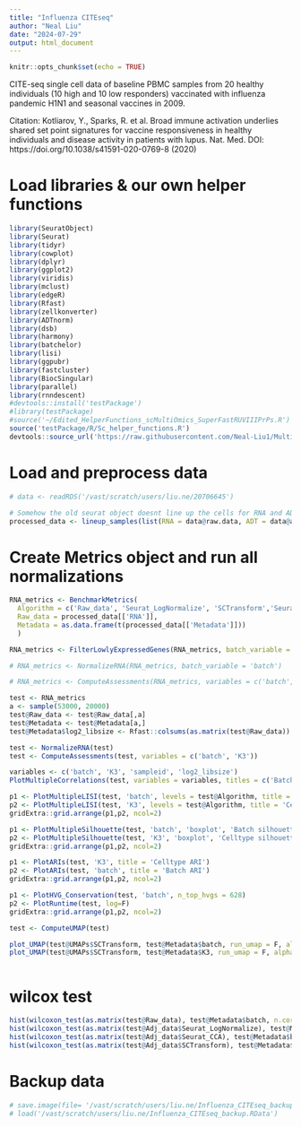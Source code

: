 ```yaml
---
title: "Influenza CITEseq"
author: "Neal Liu"
date: "2024-07-29"
output: html_document
---
```


```r
knitr::opts_chunk$set(echo = TRUE)
```

CITE-seq single cell data of baseline PBMC samples from 20 healthy individuals (10 high and 10 low responders) 
vaccinated with influenza pandemic H1N1 and seasonal vaccines in 2009.

Citation:
Kotliarov, Y., Sparks, R. et al. Broad immune activation underlies shared set point signatures 
for vaccine responsiveness in healthy individuals and disease activity in patients with lupus. 
Nat. Med. DOI: https://doi.org/10.1038/s41591-020-0769-8 (2020)


# Load libraries & our own helper functions
```r
library(SeuratObject)
library(Seurat)
library(tidyr)
library(cowplot)
library(dplyr)
library(ggplot2)
library(viridis)
library(mclust)
library(edgeR)
library(Rfast)
library(zellkonverter)
library(ADTnorm)
library(dsb)
library(harmony)
library(batchelor)
library(lisi)
library(ggpubr)
library(fastcluster)
library(BiocSingular)
library(parallel)
library(rnndescent)
#devtools::install('testPackage')
#library(testPackage)
#source('~/Edited_HelperFunctions_scMultiOmics_SuperFastRUVIIIPrPs.R')
source('testPackage/R/Sc_helper_functions.R')
devtools::source_url('https://raw.githubusercontent.com/Neal-Liu1/Multi-omics-integration/main/Helper_functions.R')


```

# Load and preprocess data
```r
# data <- readRDS('/vast/scratch/users/liu.ne/20706645')

# Somehow the old seurat object doesnt line up the cells for RNA and ADT so we need to reorder them
processed_data <- lineup_samples(list(RNA = data@raw.data, ADT = data@assay$CITE@raw.data, Metadata = t(data@meta.data)))

```

# Create Metrics object and run all normalizations
```r
RNA_metrics <- BenchmarkMetrics(
  Algorithm = c('Raw_data', 'Seurat_LogNormalize', 'SCTransform','Seurat_CCA', 'Harmony','fastMNN', 'totalVI', 'RUVIII'),
  Raw_data = processed_data[['RNA']],
  Metadata = as.data.frame(t(processed_data[['Metadata']]))
  )

RNA_metrics <- FilterLowlyExpressedGenes(RNA_metrics, batch_variable = 'batch', n_not_detected_batch_to_permit = 0, ngenes_per_batch = 10000)

# RNA_metrics <- NormalizeRNA(RNA_metrics, batch_variable = 'batch')

# RNA_metrics <- ComputeAssessments(RNA_metrics, variables = c('batch', 'K3'))

```


```r

test <- RNA_metrics
a <- sample(53000, 20000)
test@Raw_data <- test@Raw_data[,a]
test@Metadata <- test@Metadata[a,]
test@Metadata$log2_libsize <- Rfast::colsums(as.matrix(test@Raw_data))

test <- NormalizeRNA(test)
test <- ComputeAssessments(test, variables = c('batch', 'K3'))

```

```r
variables <- c('batch', 'K3', 'sampleid', 'log2_libsize')
PlotMultipleCorrelations(test, variables = variables, titles = c('Batch', 'Celltype', 'Donor', 'Libsize'))

```

```r
p1 <- PlotMultipleLISI(test, 'batch', levels = test@Algorithm, title = 'Batch LISI')
p2 <- PlotMultipleLISI(test, 'K3', levels = test@Algorithm, title = 'Celltype LISI')
gridExtra::grid.arrange(p1,p2, ncol=2)
```

```r
p1 <- PlotMultipleSilhouette(test, 'batch', 'boxplot', 'Batch silhouette', 1.2)
p2 <- PlotMultipleSilhouette(test, 'K3', 'boxplot', 'Celltype silhouette', 1.2)
gridExtra::grid.arrange(p1,p2, ncol=2)
```

```r
p1 <- PlotARIs(test, 'K3', title = 'Celltype ARI')
p2 <- PlotARIs(test, 'batch', title = 'Batch ARI')
gridExtra::grid.arrange(p1,p2, ncol=2)
```

```r
p1 <- PlotHVG_Conservation(test, 'batch', n_top_hvgs = 628)
p2 <- PlotRuntime(test, log=F)
gridExtra::grid.arrange(p1,p2, ncol=2)
```

```r
test <- ComputeUMAP(test)

```

```r
plot_UMAP(test@UMAPs$SCTransform, test@Metadata$batch, run_umap = F, alpha = 0.35)
plot_UMAP(test@UMAPs$SCTransform, test@Metadata$K3, run_umap = F, alpha = 0.35)

```

```r


```

# wilcox test 
```r
hist(wilcoxon_test(as.matrix(test@Raw_data), test@Metadata$batch, n.cores = 90)$Adj.pvalue)
hist(wilcoxon_test(as.matrix(test@Adj_data$Seurat_LogNormalize), test@Metadata$batch, n.cores = 90)$Adj.pvalue)
hist(wilcoxon_test(as.matrix(test@Adj_data$Seurat_CCA), test@Metadata$batch, n.cores = 90)$Adj.pvalue)
hist(wilcoxon_test(as.matrix(test@Adj_data$SCTransform), test@Metadata$batch, n.cores = 90)$Adj.pvalue)

```


# Backup data
```r
# save.image(file= '/vast/scratch/users/liu.ne/Influenza_CITEseq_backup.RData')
# load('/vast/scratch/users/liu.ne/Influenza_CITEseq_backup.RData')

```



